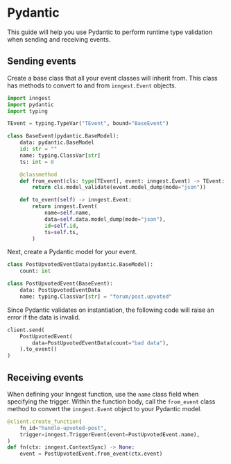# Pydantic

This guide will help you use Pydantic to perform runtime type validation when sending and receiving events.

## Sending events

Create a base class that all your event classes will inherit from. This class has methods to convert to and from `inngest.Event` objects.
```py
import inngest
import pydantic
import typing

TEvent = typing.TypeVar("TEvent", bound="BaseEvent")

class BaseEvent(pydantic.BaseModel):
    data: pydantic.BaseModel
    id: str = ""
    name: typing.ClassVar[str]
    ts: int = 0

    @classmethod
    def from_event(cls: type[TEvent], event: inngest.Event) -> TEvent:
        return cls.model_validate(event.model_dump(mode="json"))

    def to_event(self) -> inngest.Event:
        return inngest.Event(
            name=self.name,
            data=self.data.model_dump(mode="json"),
            id=self.id,
            ts=self.ts,
        )
```

Next, create a Pydantic model for your event.
```py
class PostUpvotedEventData(pydantic.BaseModel):
    count: int

class PostUpvotedEvent(BaseEvent):
    data: PostUpvotedEventData
    name: typing.ClassVar[str] = "forum/post.upvoted"
```

Since Pydantic validates on instantiation, the following code will raise an error if the data is invalid.
```py
client.send(
    PostUpvotedEvent(
        data=PostUpvotedEventData(count="bad data"),
    ).to_event()
)
```

## Receiving events

When defining your Inngest function, use the `name` class field when specifying the trigger. Within the function body, call the `from_event` class method to convert the `inngest.Event` object to your Pydantic model.
```py
@client.create_function(
    fn_id="handle-upvoted-post",
    trigger=inngest.TriggerEvent(event=PostUpvotedEvent.name),
)
def fn(ctx: inngest.ContextSync) -> None:
    event = PostUpvotedEvent.from_event(ctx.event)
```
